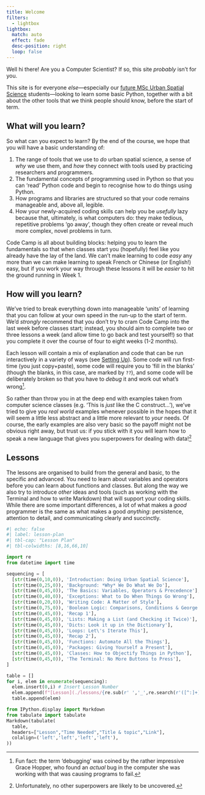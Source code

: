```yaml
---
title: Welcome
filters:
  - lightbox
lightbox:
  match: auto
  effect: fade
  desc-position: right
  loop: false
---
```


Well hi there! Are you a Computer Scientist? If so, this site _probably_ isn't for you.

This site is for everyone _else_---especially our [future MSc Urban Spatial Science](https://www.ucl.ac.uk/bartlett/casa/study/msc-urban-spatial-science) students---looking to learn some basic Python, together with a bit about the other tools that we think people should know, before the start of term.

## What will you learn?

So what can you expect to learn? By the end of the course, we hope that you will have a basic understanding of:

1. The range of tools that we use to _do_ urban spatial science, a sense of _why_ we use them, and _how_ they connect with tools used by practicing researchers and programmers. 
2. The fundamental concepts of programming used in Python so that you can 'read' Python code and begin to recognise how to do things using Python.
3. How programs and libraries are structured so that your code remains manageable and, above all, legible.
4. How your newly-acquired coding skills can help you be _usefully_ lazy because that, ultimately, is what computers do: they make tedious, repetitive problems 'go away', though they often create or reveal much more complex, novel problems in turn.

Code Camp is all about building blocks: helping you to learn the fundamentals so that when classes start you (hopefully) feel like you already have the lay of the land. We can't make learning to code _easy_ any more than we can make learning to speak French or Chinese (or English!) easy, but if you work your way through these lessons it will be _easier_ to hit the ground running in Week 1.

## How will you learn?

We've tried to break everything down into manageable 'units' of learning that you can follow at your own speed in the run-up to the start of term. We'd _strongly_ recommend that you don't try to cram Code Camp into the last week before classes start; instead, you should aim to complete two or three lessons a week (and allow time to go back and test yourself!) so that you complete it over the course of four to eight weeks (1-2 months).

Each lesson will contain a mix of explanation and code that can be run interactively in a variety of ways (see [Setting Up](./setup/index.qmd)). Some code will run first-time (you just copy+paste), some code will require you to 'fill in the blanks' (though the blanks, in this case, are marked by `??`), and some code will be deliberately broken so that you have to _debug_ it and work out what's wrong^[Fun fact: the term 'debugging' was coined by the rather impressive Grace Hopper, who found an _actual_ bug in the computer she was working with that was causing programs to fail.].

So rather than throw you in at the deep end with examples taken from computer science classes (e.g. 'This is _just_ like the C construct...'), we've tried to give you _real world_ examples whenever possible in the hopes that it will seem a little less abstract and a little more relevant to _your_ needs. Of course, the early examples are also very basic so the payoff might not be obvious right away, but trust us: if you stick with it you will learn how to speak a new language that gives you superpowers for dealing with data!^[Unfortunately, no other superpowers are likely to be uncovered.]

## Lessons

The lessons are organised to build from the general and basic, to the specific and advanced. You need to learn about variables and operators before you can learn about functions and classes. But along the way we also try to introduce _other_ ideas and tools (such as working with the Terminal and how to write Markdown) that will support your coding skills. While there are some important differences, a lot of what makes a _good_ programmer is the same as what makes a good _anything_: persistence, attention to detail, and communicating clearly and succinctly.

```python
#| echo: false
#| label: lesson-plan
#| tbl-cap: "Lesson Plan"
#| tbl-colwidths: [8,16,66,10]

import re
from datetime import time

sequencing = [
  [str(time(0,10,0)), 'Introduction: Doing Urban Spatial Science'],
  [str(time(0,25,0)), 'Background: *Why* We Do What We Do'],
  [str(time(0,45,0)), 'The Basics: Variables, Operators & Precedence'],
  [str(time(0,40,0)), 'Exceptions: What to Do When Things Go Wrong'],
  [str(time(0,20,0)), 'Writing Code: A Matter of Style'],
  [str(time(0,75,0)), 'Boolean Logic: Comparisons, Conditions & George Boole'],
  [str(time(0,45,0)), 'Recap 1'],
  [str(time(0,45,0)), 'Lists: Making a List (and Checking it Twice)'],
  [str(time(0,45,0)), 'Dicts: Look it up in the Dictionary'],
  [str(time(0,45,0)), 'Loops: Let\'s Iterate This'],
  [str(time(0,45,0)), 'Recap 2'],
  [str(time(0,45,0)), 'Functions: Automate All the Things'],
  [str(time(0,45,0)), 'Packages: Giving Yourself a Present'],
  [str(time(0,45,0)), 'Classes: How to Objectify Things in Python'],
  [str(time(0,45,0)), 'The Terminal: No More Buttons to Press'],
]

table = []
for i, elem in enumerate(sequencing):
  elem.insert(0,i) # Insert Lesson Number
  elem.append(f"[Lesson](./lessons/{re.sub(r' ','_',re.search(r'([^:]+)',elem[2]).group(1))}.qmd)")
  table.append(elem)

from IPython.display import Markdown
from tabulate import tabulate
Markdown(tabulate(
  table,
  headers=["Lesson","Time Needed","Title & topic","Link"],
  colalign=('left','left','left','left'),
))
```
